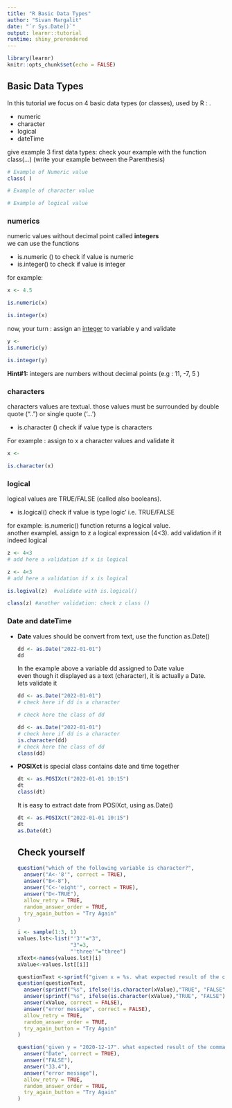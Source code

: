 ---
title: "R Basic Data Types"
author: "Sivan Margalit"
date: "`r Sys.Date()`"
output: learnr::tutorial
runtime: shiny_prerendered
---

```{r setup, include=FALSE}
library(learnr)
knitr::opts_chunk$set(echo = FALSE)
```

## Basic Data Types
In this tutorial we focus on 4 basic data types (or classes), used by R : .
<ul>
<li> numeric </li>
<li> character </li>
<li> logical </li>
<li> dateTime </li>
</ul>


 give example 3 first data types: 
 check your example with the function class(...) (write your example between the Parenthesis)
```{r data-type-example, exercise=TRUE,  exercise.lines = 7 }
# Example of Numeric value 
class( )

# Example of character value 

# Example of logical value 

```
### numerics
numeric values without decimal point called <b>integers</b> </br>
we can use the functions
<ul>
<li>is.numeric () to check if value is numeric</li>
<li>is.integer() to check if value is integer</li>
</ul>

for example:
```{r check-numeric, echo = TRUE}
x <- 4.5

is.numeric(x)

is.integer(x)
```
now, your turn : assign an <u>integer</u> to variable y and validate

```{r check-integer,  exercise=TRUE}
y <- 
is.numeric(y)

is.integer(y)
```

<div id="check-integer-hint">
**Hint#1:** integers are numbers without decimal points (e.g : 11, -7, 5 )
</div>

### characters
characters values are textual. those values must be surrounded by double quote ("..") or single quote ('...') </br>
<ul>
<li>is.character () check if value type is characters</li>
</ul>

For example : assign to x a character values and validate it 
```{r check-character,  exercise=TRUE}
x <- 

is.character(x)
```


### logical
logical values are TRUE/FALSE (called also booleans). </br>
<ul>
<li>is.logical() check if value is type logic' i.e. TRUE/FALSE</li>
</ul>
for example: is.numeric() function returns a logical value. </br>
another exampleL  assign to z a logical expression (4<3). add validation if it indeed logical
```{r check-logical, exercise=TRUE }
z <- 4<3
# add here a validation if x is logical

```
```{r check-logical-solution }
z <- 4<3
# add here a validation if x is logical

is.logival(z)  #validate with is.logical() 

class(z) #another validation: check z class ()
```
### Date and dateTime
<ul>
<li>
<b>Date</b> values should be convert from text, use the function as.Date()
```{r convert-date, echo=TRUE }
dd <- as.Date("2022-01-01")
dd
```
In the example above a variable dd assigned to Date value</br>
even though it displayed as a text (character), it is actually a Date.</br>
lets validate it
```{r check-date, exercise=TRUE }
dd <- as.Date("2022-01-01")
# check here if dd is a character 

# check here the class of dd  

```
```{r check-date-solution}
dd <- as.Date("2022-01-01")
# check here if dd is a character 
is.character(dd)
# check here the class of dd  
class(dd)

```
</li>

<li>
<b>POSIXct</b> is special class contains date and time together
```{r convert-dateTime, echo=TRUE }
dt <- as.POSIXct("2022-01-01 10:15")
dt
class(dt)
```
It is easy to extract date from POSIXct, using as.Date()
```{r dateTime-to-Date, echo=TRUE}
dt <- as.POSIXct("2022-01-01 10:15")
dt
as.Date(dt)
```
</li>


## Check yourself

```{r question-character-1, echo=FALSE}
question("which of the following variable is character?",
  answer("A<-'8'", correct = TRUE),
  answer("B<-8"),
  answer("C<-'eight'", correct = TRUE),
  answer("D<-TRUE"),
  allow_retry = TRUE,
  random_answer_order = TRUE,
  try_again_button = "Try Again"
)
```

```{r question-character-2, echo=FALSE}
i <- sample(1:3, 1)
values.lst<-list("'3'"="3",
                 "3"=3,
                 "'three'"="three")
xText<-names(values.lst)[i]
xValue<-values.lst[[i]]

questionText <-sprintf("given x = %s. what expected result of the command is.character(x) :", xText)
question(questionText,
  answer(sprintf("%s", ifelse(!is.character(xValue),"TRUE", "FALSE")), correct = FALSE),
  answer(sprintf("%s", ifelse(is.character(xValue),"TRUE", "FALSE")), correct = TRUE),
  answer(xValue, correct = FALSE),
  answer("error message", correct = FALSE),
  allow_retry = TRUE,
  random_answer_order = TRUE,
  try_again_button = "Try Again"
)
```


```{r question-character-3, echo=FALSE}

question('given y = "2020-12-17". what expected result of the command class(y) ',
  answer("Date", correct = TRUE),
  answer("FALSE"),
  answer("33.4"),
  answer("error message"),
  allow_retry = TRUE,
  random_answer_order = TRUE,
  try_again_button = "Try Again"
)
```
